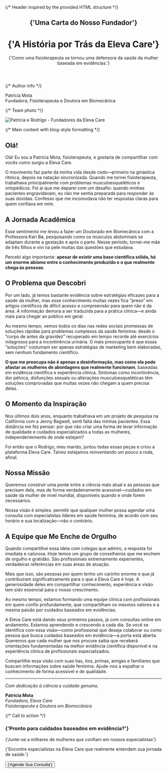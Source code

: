
<div className="max-w-4xl mx-auto">

{/* Header inspired by the provided HTML structure */}

<header className="mb-16 pt-12 sm:pt-16">
  <div className="text-center">
    <h2 className="mt-16 font-mono text-xs/5 font-normal uppercase tracking-widest text-eleva-neutral-900/70 data-[dark]:text-eleva-neutral-900/60">
      {'Uma Carta do Nosso Fundador'}
    </h2>
    <h1 className="mt-2 text-pretty font-serif text-4xl font-light tracking-tighter text-eleva-primary data-[dark]:text-eleva-neutral-100 sm:text-6xl">
      {'A História por Trás da Eleva Care'}
    </h1>
    <p className="mx-auto mt-6 max-w-2xl text-balance text-base font-light text-eleva-neutral-900 lg:text-xl">
      {'Como uma fisioterapeuta se tornou uma defensora da saúde da mulher baseada em evidências.'}
    </p>
  </div>
</header>

{/* Author info */}

<div className="mb-12 mt-10 flex items-center justify-center gap-3">

  <div className="text-center">
    <div className="font-medium text-gray-900">Patrícia Mota</div>
    <div className="text-sm text-gray-600">Fundadora, Fisioterapeuta e Doutora em Biomecânica</div>
  </div>
</div>

{/* Team photo */}

<div className="mb-16 mt-12">
  <Image
    src="/img/about/team-photo.png"
    alt="Patrícia e Rodrigo - Fundadores da Eleva Care"
    width={900}
    height={600}
    className="mx-auto rounded-2xl shadow-lg"
    loading="lazy"
    sizes="(max-width: 768px) 100vw, (max-width: 1200px) 80vw, 800px"
  />
</div>

{/* Main content with blog-style formatting */}

<div className="prose prose-lg prose-gray max-w-none">

## Olá!

Olá! Eu sou a Patrícia Mota, fisioterapeuta, e gostaria de compartilhar com vocês como surgiu a Eleva Care.

O movimento faz parte da minha vida desde cedo—primeiro na ginástica rítmica, depois na natação sincronizada. Quando me tornei fisioterapeuta, trabalhava principalmente com problemas musculoesqueléticos e ortopédicos. Foi aí que me deparei com um desafio: quando minhas pacientes engravidavam, eu não me sentia preparada para responder às suas dúvidas. Confesso que me incomodava não ter respostas claras para quem confiava em mim.

## A Jornada Acadêmica

Esse sentimento me levou a fazer um Doutorado em Biomecânica com a Professora Kari Bø, pesquisando como os músculos abdominais se adaptam durante a gestação e após o parto. Nesse período, tornei-me mãe de três filhos e vivi na pele muitas das questões que estudava.

Percebi algo importante: **apesar de existir uma base científica sólida, há um enorme abismo entre o conhecimento produzido e o que realmente chega às pessoas**.

## O Problema que Descobri

Por um lado, já temos bastante evidência sobre estratégias eficazes para a saúde da mulher, mas esse conhecimento muitas vezes fica “preso” em artigos científicos de difícil acesso e compreensão para quem não é da área. A informação demora a ser traduzida para a prática clínica—e ainda mais para chegar ao público em geral.

Ao mesmo tempo, vemos todos os dias nas redes sociais promessas de soluções rápidas para problemas complexos da saúde feminina: desde o “corpo de antes da gravidez” recuperado em tempo recorde até exercícios milagrosos para a incontinência urinária. O mais preocupante é que essas “soluções” costumam ser apenas estratégias de marketing bem elaboradas, sem nenhum fundamento científico.

**O que me preocupa não é apenas a desinformação, mas como ela pode afastar as mulheres de abordagens que realmente funcionam**, baseadas em evidência científica e experiência clínica. Sintomas como incontinência, dor pélvica, disfunções sexuais ou alterações musculoesqueléticas têm soluções comprovadas que muitas vezes não chegam a quem precisa delas.

## O Momento da Inspiração

Nos últimos dois anos, enquanto trabalhava em um projeto de pesquisa na Califórnia com a Jenny Bagwell, senti falta das minhas pacientes. Essa distância me fez pensar: por que não criar uma forma de levar informação de qualidade e cuidados especializados a todas as mulheres, independentemente de onde estejam?

Foi então que o Rodrigo, meu marido, juntou todas essas peças e criou a plataforma Eleva Care. Talvez estejamos reinventando um pouco a roda, afinal.

## Nossa Missão

Queremos construir uma ponte entre a ciência mais atual e as pessoas que precisam dela, mas de forma verdadeiramente acessível—cuidados em saúde da mulher de nível mundial, disponíveis quando e onde forem necessários.

Nossa visão é simples: permitir que qualquer mulher possa agendar uma consulta com especialistas líderes em saúde feminina, de acordo com seu horário e sua localização—não o contrário.

## A Equipe que Me Enche de Orgulho

Quando compartilhei essa ideia com colegas que admiro, a resposta foi imediata e calorosa. Hoje temos um grupo de conselheiros que me enchem de orgulho e gratidão. São profissionais extremamente experientes, verdadeiras referências em suas áreas de atuação.

Mais que isso, são pessoas por quem tenho um carinho enorme e que já contribuíram significativamente para o que a Eleva Care é hoje. A generosidade deles em compartilhar conhecimento, experiência e visão tem sido essencial para o nosso crescimento.

Ao mesmo tempo, estamos formando uma equipe clínica com profissionais em quem confio profundamente, que compartilham os mesmos valores e a mesma paixão por cuidados baseados em evidências.

A Eleva Care está dando seus primeiros passos, já com consultas online em andamento. Estamos aprendendo e crescendo a cada dia. Se você se identifica com essa visão—como profissional que deseja colaborar ou como pessoa que busca cuidados baseados em evidência—a porta está aberta. Queremos que cada mulher que nos procure saiba que receberá orientações fundamentadas na melhor evidência científica disponível e na experiência clínica de profissionais especializados.

Compartilhe essa visão com suas tias, tios, primas, amigas e familiares que buscam informações sobre saúde feminina. Ajude-nos a espalhar o conhecimento de forma acessível e de qualidade.

---

_Com dedicação à ciência e cuidado genuíno,_

**Patrícia Mota**  
_Fundadora, Eleva Care_  
_Fisioterapeuta e Doutora em Biomecânica_

</div>

{/* Call to action */}

<div className="mt-16 rounded-3xl bg-gradient-to-br from-pink-50 to-purple-50 py-16 text-center">
  <h3 className="mx-auto max-w-xs font-mono text-xs/5 font-normal uppercase tracking-widest text-eleva-neutral-900/70">
    {'Pronto para cuidados baseados em evidência?'}
  </h3>
  <p className="mx-auto mt-2 max-w-3xl text-pretty font-serif text-4xl font-light tracking-tighter text-eleva-neutral-900 sm:text-5xl">
    {'Junte-se a milhares de mulheres que confiam em nossos especialistas'}
  </p>
  <p className="mx-auto mt-6 max-w-xl text-sm/6 text-eleva-neutral-900/60">
    {'Encontre especialistas na Eleva Care que realmente entendem sua jornada de saúde.'}
  </p>
  <div className="mt-8 flex justify-center gap-4">
    <SmoothLink href="/#experts">
      <Button size="lg" className="rounded-full">
        {'Agende Sua Consulta'}
      </Button>
    </SmoothLink>
  </div>
</div>

</div>
